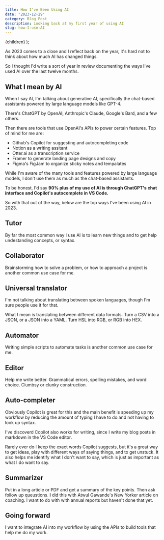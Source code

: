 ```yaml
---
title: How I've Been Using AI
date: "2023-12-29"
category: Blog Post
description: Looking back at my first year of using AI
slug: how-I-use-AI
---
```


  <BlogPostLayout meta={meta}>{children}</BlogPostLayout>
);

As 2023 comes to a close and I reflect back on the year, it's hard not to think about how much AI has changed things.

So I thought I'd write a sort of year in review documenting the ways I've used AI over the last twelve months.

## What I mean by AI
When I say AI, I'm talking about generative AI, specifically the chat-based assistants powered by large language models like GPT-4. 

There's ChatGPT by OpenAI, Anthropic's Claude, Google's Bard, and a few others.

Then there are tools that use OpenAI's APIs to power certain features. Top of mind for me are:
- Github's Copilot for suggesting and autocompleting code
- Notion as a writing assitant 
- Otter.ai as a transcription service
- Framer to generate landing page designs and copy
- Figma's FigJam to organize sticky notes and tempalates

While I'm aware of the many tools and features powered by large language models, I don't use them as much as the chat-based assistants.

To be honest, I'd say **90% plus of my use of AI is through ChatGPT's chat interface and Copilot's autocomplete in VS Code.**

So with that out of the way, below are the top ways I've been using AI in 2023.

## Tutor
By far the most common way I use AI is to learn new things and to get help undestanding concepts, or syntax. 

## Collaborator
Brainstorming how to solve a problem, or how to approach a project is another common use case for me.

## Universal translator 
I'm not talking about translating between spoken languages, though I'm sure people use it for that. 

What I mean is translating between different data formats. Turn a CSV into a JSON, or a JSON into a YAML. Turn HSL into RGB, or RGB into HEX. 

## Automator
Writing simple scripts to automate tasks is another common use case for me.

## Editor 
Help me write better. Grammatical errors, spelling mistakes, and word choice. Clumbsy or clunky construction. 

## Auto-completer 
Obviously Copilot is great for this and the main benefit is speeding up my workflow by reducing the amount of typing I have to do and not having to look up syntax.

I've discoverd Copilot also works for writing, since I write my blog posts in markdown in the VS Code editor. 

Rarely ever do I keep the exact words Copilot suggests, but it's a great way to get ideas, play with different ways of saying things, and to get unstuck. It also helps me identify what I don't want to say, which is just as important as what I do want to say.

## Summarizer
Put in a long article or PDF and get a summary of the key points. Then ask follow up queustions. I did this with Atwul Gawande's New Yorker article on coaching. I want to do with with annual reports but haven't done that yet. 

## Going forward
I want to integrate AI into my workflow by using the APIs to build tools that help me do my work.

